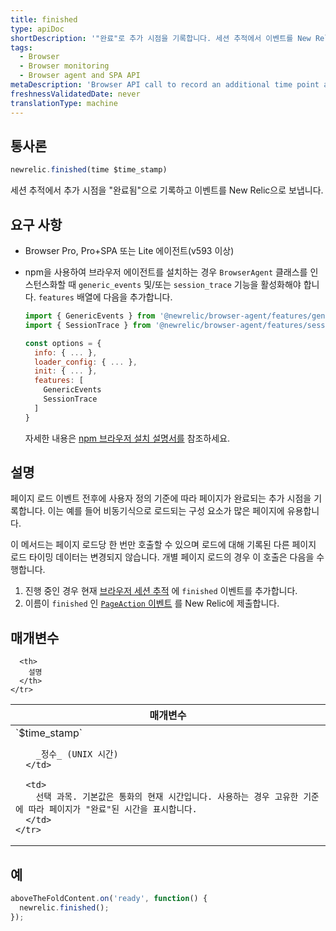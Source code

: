 ```yaml
---
title: finished
type: apiDoc
shortDescription: '"완료"로 추가 시점을 기록합니다. 세션 추적에서 이벤트를 New Relic으로 보냅니다.'
tags:
  - Browser
  - Browser monitoring
  - Browser agent and SPA API
metaDescription: 'Browser API call to record an additional time point as a finished event in a browser session trace, and report it to New Relic.'
freshnessValidatedDate: never
translationType: machine
---
```


## 통사론

```js
newrelic.finished(time $time_stamp)
```

세션 추적에서 추가 시점을 "완료됨"으로 기록하고 이벤트를 New Relic으로 보냅니다.

## 요구 사항

* Browser Pro, Pro+SPA 또는 Lite 에이전트(v593 이상)

* npm을 사용하여 브라우저 에이전트를 설치하는 경우 `BrowserAgent` 클래스를 인스턴스화할 때 `generic_events` 및/또는 `session_trace` 기능을 활성화해야 합니다. `features` 배열에 다음을 추가합니다.

  ```js
  import { GenericEvents } from '@newrelic/browser-agent/features/generic_events'
  import { SessionTrace } from '@newrelic/browser-agent/features/session_trace';

  const options = {
    info: { ... },
    loader_config: { ... },
    init: { ... },
    features: [
      GenericEvents
      SessionTrace
    ]
  }
  ```

  자세한 내용은 [npm 브라우저 설치 설명서를](https://www.npmjs.com/package/@newrelic/browser-agent#new-relic-browser-agent) 참조하세요.

## 설명

페이지 로드 이벤트 전후에 사용자 정의 기준에 따라 페이지가 완료되는 추가 시점을 기록합니다. 이는 예를 들어 비동기식으로 로드되는 구성 요소가 많은 페이지에 유용합니다.

이 메서드는 페이지 로드당 한 번만 호출할 수 있으며 로드에 대해 기록된 다른 페이지 로드 타이밍 데이터는 변경되지 않습니다. 개별 페이지 로드의 경우 이 호출은 다음을 수행합니다.

1. 진행 중인 경우 현재 [브라우저 세션 추적](/docs/browser/new-relic-browser/browser-pro-features/session-traces-exploring-webpages-life-cycle) 에 `finished` 이벤트를 추가합니다.
2. 이름이 `finished` 인 [`PageAction` 이벤트](/docs/insights/explore-data/attributes/browser-default-attributes-insights#pageaction-list) 를 New Relic에 제출합니다.

## 매개변수

<table>
  <thead>
    <tr>
      <th width="25%">
        매개변수
      </th>

      <th>
        설명
      </th>
    </tr>
  </thead>

  <tbody>
    <tr>
      <td>
        `$time_stamp`

        _정수_ (UNIX 시간)
      </td>

      <td>
        선택 과목. 기본값은 통화의 현재 시간입니다. 사용하는 경우 고유한 기준에 따라 페이지가 "완료"된 시간을 표시합니다.
      </td>
    </tr>
  </tbody>
</table>

## 예

```js
aboveTheFoldContent.on('ready', function() {
  newrelic.finished();
});
```
